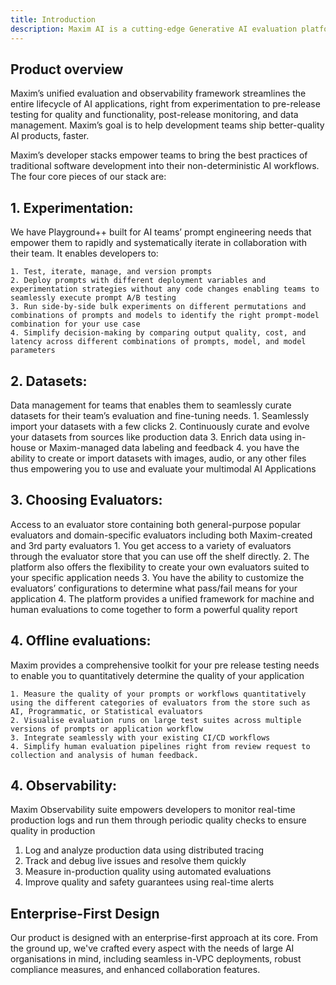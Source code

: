 ```yaml
---
title: Introduction
description: Maxim AI is a cutting-edge Generative AI evaluation platform designed to bridge the gap between creating a compelling proof-of-concept (PoC) and then taking that to production ensuring quality and reliability. As engineers navigate the complexities of developing AI solutions, Maxim AI provides the necessary tools to give developers the ability to not only ship features faster but also with confidence. 
---
```


## Product overview

Maxim’s unified evaluation and observability framework streamlines the entire lifecycle of AI applications, right from experimentation to pre-release testing for quality and functionality, post-release monitoring, and data management. Maxim’s goal is to help development teams ship better-quality AI products, faster.

Maxim’s developer stacks empower teams to bring the best practices of traditional software development into their non-deterministic AI workflows. The four core pieces of our stack are:

## 1.  Experimentation: 
We have Playground++ built for AI teams’ prompt engineering needs that empower them to rapidly and systematically iterate in collaboration with their team. It enables developers to:
   
    1. Test, iterate, manage, and version prompts
    2. Deploy prompts with different deployment variables and experimentation strategies without any code changes enabling teams to seamlessly execute prompt A/B testing
    3. Run side-by-side bulk experiments on different permutations and combinations of prompts and models to identify the right prompt-model combination for your use case
    4. Simplify decision-making by comparing output quality, cost, and latency across different combinations of prompts, model, and model parameters
    
## 2. Datasets: 
Data management for teams that enables them to seamlessly curate datasets for their team’s evaluation and fine-tuning needs.
    1. Seamlessly import your datasets with a few clicks
    2. Continuously curate and evolve your datasets from sources like production data
    3. Enrich data using in-house or Maxim-managed data labeling and feedback
    4. you have the ability to create or import datasets with images, audio, or any other files thus empowering you to use and evaluate your multimodal AI Applications
## 3. Choosing Evaluators: 
Access to an evaluator store containing both general-purpose popular evaluators and domain-specific evaluators including both Maxim-created and 3rd party evaluators
    1. You get access to a variety of evaluators through the evaluator store that you can use off the shelf directly.
2. The platform also offers the flexibility to create your own evaluators suited to your specific application needs
3. You have the ability to customize the evaluators’ configurations to determine what pass/fail means for your application
4. The platform provides a unified framework for machine and human evaluations to come together to form a powerful quality report
## 4. Offline evaluations: 
Maxim provides a comprehensive toolkit for your pre release testing needs to enable you to quantitatively determine the quality of your application

    1. Measure the quality of your prompts or workflows quantitatively using the different categories of evaluators from the store such as AI, Programmatic, or Statistical evaluators
    2. Visualise evaluation runs on large test suites across multiple versions of prompts or application workflow 
    3. Integrate seamlessly with your existing CI/CD workflows
    4. Simplify human evaluation pipelines right from review request to collection and analysis of human feedback.

## 4. Observability:
Maxim Observability suite empowers developers to monitor real-time production logs and run them through periodic quality checks to ensure quality in production
1. Log and analyze production data using distributed tracing
2. Track and debug live issues and resolve them quickly
3. Measure in-production quality using automated evaluations
4. Improve quality and safety guarantees using real-time alerts

## Enterprise-First Design

Our product is designed with an enterprise-first approach at its core. From the ground up, we've crafted every aspect with the needs of large AI organisations in mind, including seamless in-VPC deployments, robust compliance measures, and enhanced collaboration features.


<Cards>
  <Card title="AI Evaluators" href="https://nextjs.org/docs" />
  <Card title="API-Based Evaluators" href="https://fumadocs.vercel.app" />
  
</Cards>

